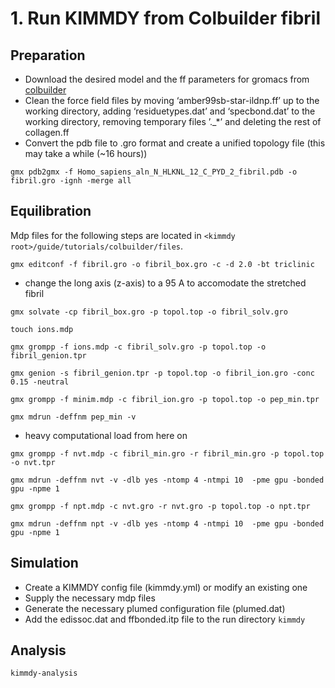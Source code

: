 # 1. Run KIMMDY from Colbuilder fibril

## Preparation
- Download the desired model and the ff parameters for gromacs from [colbuilder](https://colbuilder.h-its.org/)
- Clean the force field files by moving 'amber99sb-star-ildnp.ff' up to the working directory, adding 'residuetypes.dat' and 'specbond.dat' to the working directory, removing temporary files '._*' and deleting the rest of collagen.ff
- Convert the pdb file to .gro format and create a unified topology file (this may take a while (~16 hours))

`gmx pdb2gmx -f Homo_sapiens_aln_N_HLKNL_12_C_PYD_2_fibril.pdb -o fibril.gro -ignh -merge all`

## Equilibration
Mdp files for the following steps are located in `<kimmdy root>/guide/tutorials/colbuilder/files`.

`gmx editconf -f fibril.gro -o fibril_box.gro -c -d 2.0 -bt triclinic`

- change the long axis (z-axis) to a 95 A to accomodate the stretched fibril

`gmx solvate -cp fibril_box.gro -p topol.top -o fibril_solv.gro`

`touch ions.mdp`

`gmx grompp -f ions.mdp -c fibril_solv.gro -p topol.top -o fibril_genion.tpr`

`gmx genion -s fibril_genion.tpr -p topol.top -o fibril_ion.gro -conc 0.15 -neutral`

`gmx grompp -f minim.mdp -c fibril_ion.gro -p topol.top -o pep_min.tpr`

`gmx mdrun -deffnm pep_min -v`

- heavy computational load from here on

`gmx grompp -f nvt.mdp -c fibril_min.gro -r fibril_min.gro -p topol.top -o nvt.tpr`

`gmx mdrun -deffnm nvt -v -dlb yes -ntomp 4 -ntmpi 10  -pme gpu -bonded gpu -npme 1`

`gmx grompp -f npt.mdp -c nvt.gro -r nvt.gro -p topol.top -o npt.tpr`

`gmx mdrun -deffnm npt -v -dlb yes -ntomp 4 -ntmpi 10  -pme gpu -bonded gpu -npme 1`


## Simulation
- Create a KIMMDY config file (kimmdy.yml) or modify an existing one 
- Supply the necessary mdp files
- Generate the necessary plumed configuration file (plumed.dat)
- Add the edissoc.dat and ffbonded.itp file to the run directory
`kimmdy`

## Analysis

`kimmdy-analysis`